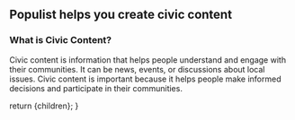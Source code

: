 
## Populist helps you create civic content

### What is Civic Content?

Civic content is information that helps people understand and engage
with their communities. It can be news, events, or discussions about
local issues. Civic content is important because it helps people make
informed decisions and participate in their communities.

  return <DocsLayout currentPage="content">{children}</DocsLayout>;
}
